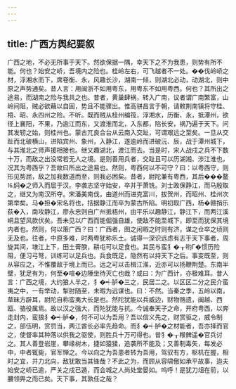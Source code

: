 ```yaml
---
---
---
```

title: 广西方舆纪要叙
---



广西之地，不必无所事于天下。然欲保据一隅，幸天下之不为我患，则势有所不能。何也？始安之峤，吾境内之险也。桂岭左右，可飞越者不一处。��伐岭峤之材，浮湘水而下，席卷衡、永，风趣长沙，湖南一倾，则湖北必动，动湖北，则中原之声势通矣。昔人言：用闽浙不如用粤东，用粤东不如用粤西。何也？其所出之途易，而湖南之险与我共之也。昔者，黄巢肆祸，转入广南，议者谓广南繁富，山岭间阻，贼必欲藉以自固，势且不能骤出。惟高骈昌言于朝，请敕荆南镇将守桂、梧、昭、永四州之险。不听。既而贼从桂州编筏，浮湘水，历衡、永，抵潭州，欲径上襄阳，不果，乃逾江而东，又渡淮而北，入东都，陷长安，祸乃遍于天下。问其发轫之始，则桂州也。蒙古兀良合台从云南入交趾，可谓艰远之至矣。一旦从交趾而北破横山，进陷宾州、象州，入静江，遂逾岭而进破沅、辰，战于潭州城下，与其淮北之师声援相接也。继又趣湖北，渡江而去。当是时，宋人战戍之兵不下数十万，而敌之出没常若无人之境。是则善用兵者，交趾且可以历湖湘、涉江淮也，况其为粤西乎？吾故曰所出之途易也。然则，粤西何以不可守？曰：以粤西守，则形见势屈，敌之加我数道而至，则我必困矣。昔者，尉陀兼有粤西，其后���鳌⒗焖�之师入而屈于汉。李袭志坚守始安，卒并于萧铣。刘士政保静江，而马殷取之，继又为南汉所夺。宋潘美南伐，由道州而进克富川，拔贺州，而昭州、桂州次第举矣。马�担�宋名将也，拮据静江而卒为蒙古所陷。明初取广西，杨�赣捎乐荻�入，南攻静江，廖永忠则自广州抵梧州，由平乐以趣静江，静江下，而两江溪峒且望风款伏矣。吾未见以广西而能倔强自雄，使敌不能至城下，即至而犹保其境内者也。然则，何以策广西？曰：广西者，图之闲暇之时则有济，谋之仓卒之顷则无及也。往者，中原多难，时两粤犹称乐土。诚得一深识远虑有志于天下事者，周旋其间，埭江上下，田土膏腴，耕屯可以足食也。其民与蛮犭�┰哟Γ�惯历险阻，便习弓弩，训练可以足兵也。兵食既足，隐然有以持天下之后。事变既至，则从容应之，不惟覆敌于境上而已。远之可以击楫江淮，近亦可以扬鞭荆楚。东南半壁，犹足有为，何至�喧�边陲坐待灭亡也哉？或曰：为广西计，亦极难耳。昔人言：广西之境，大约狼人半之，犭�┽胪�三之，民居二之。以区区二分之民介蛮夷之中，一有举动，掣肘随至，未暇为远谋也。曰：不然。当秦之季，五岭以南，草昧方辟耳，尉陀自称蛮夷大长是也。然陀犹能以兵威边，财物赂遗，闽越、西瓯、骆役属焉。故以汉之强大，而陀犹能与抗。今诚奉天子之命，开府粤西，以奔走封内，蛮狼犭�┽胪�，何不可以为吾用？吾以信义先之，财赏驱之，威令制之，部伍明，赏罚当，两江酋长必率先趋命。而犭�┽胪�之材能者，吾亦择而官之，使督率其种落以供我之驱使，则胜兵十万可得也。昔犭�┰糇髀遥�官兵讨之。其人善登岩崖，攀缘树木，捷如猿猱，追袭所不能及；又善制毒矢，每发必中，中者辄毙，官军惮之。今以向之为吾患者转为吾用，驾驭有方，枢机在握，相时之宜，并力北向，敌犹敢当其锋哉？不此之为，而顾从容啸傲如承平故事，迨夫始安之峤已逾，严关之戍已遁，而会城之人尚处堂晏如。呜呼！是犹刀俎在前，以腰领畀之而已矣。天下事，其孰任之哉？